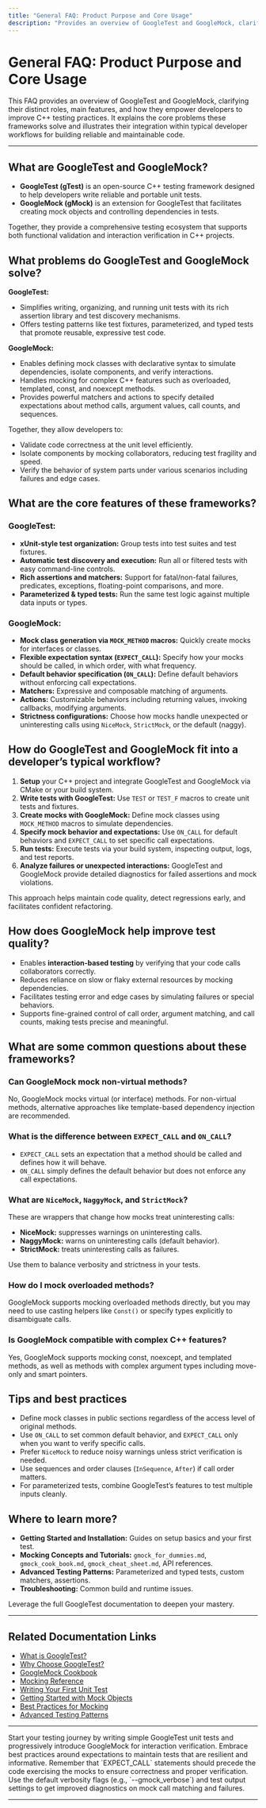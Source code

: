 ```yaml
---
title: "General FAQ: Product Purpose and Core Usage"
description: "Provides an overview of GoogleTest and GoogleMock, clarifying their roles, primary features, and value for C++ testing. Helps users understand what problems the framework solves and how it fits into typical developer workflows."
---
```


# General FAQ: Product Purpose and Core Usage

This FAQ provides an overview of GoogleTest and GoogleMock, clarifying their distinct roles, main features, and how they empower developers to improve C++ testing practices. It explains the core problems these frameworks solve and illustrates their integration within typical developer workflows for building reliable and maintainable code.

---

## What are GoogleTest and GoogleMock?

- **GoogleTest (gTest)** is an open-source C++ testing framework designed to help developers write reliable and portable unit tests.
- **GoogleMock (gMock)** is an extension for GoogleTest that facilitates creating mock objects and controlling dependencies in tests.

Together, they provide a comprehensive testing ecosystem that supports both functional validation and interaction verification in C++ projects.

## What problems do GoogleTest and GoogleMock solve?

**GoogleTest:**
- Simplifies writing, organizing, and running unit tests with its rich assertion library and test discovery mechanisms.
- Offers testing patterns like test fixtures, parameterized, and typed tests that promote reusable, expressive test code.

**GoogleMock:**
- Enables defining mock classes with declarative syntax to simulate dependencies, isolate components, and verify interactions.
- Handles mocking for complex C++ features such as overloaded, templated, const, and noexcept methods.
- Provides powerful matchers and actions to specify detailed expectations about method calls, argument values, call counts, and sequences.

Together, they allow developers to:
- Validate code correctness at the unit level efficiently.
- Isolate components by mocking collaborators, reducing test fragility and speed.
- Verify the behavior of system parts under various scenarios including failures and edge cases.

## What are the core features of these frameworks?

### GoogleTest:
- **xUnit-style test organization:** Group tests into test suites and test fixtures.
- **Automatic test discovery and execution:** Run all or filtered tests with easy command-line controls.
- **Rich assertions and matchers:** Support for fatal/non-fatal failures, predicates, exceptions, floating-point comparisons, and more.
- **Parameterized & typed tests:** Run the same test logic against multiple data inputs or types.

### GoogleMock:
- **Mock class generation via `MOCK_METHOD` macros:** Quickly create mocks for interfaces or classes.
- **Flexible expectation syntax (`EXPECT_CALL`):** Specify how your mocks should be called, in which order, with what frequency.
- **Default behavior specification (`ON_CALL`):** Define default behaviors without enforcing call expectations.
- **Matchers:** Expressive and composable matching of arguments.
- **Actions:** Customizable behaviors including returning values, invoking callbacks, modifying arguments.
- **Strictness configurations:** Choose how mocks handle unexpected or uninteresting calls using `NiceMock`, `StrictMock`, or the default (naggy).

## How do GoogleTest and GoogleMock fit into a developer’s typical workflow?

1. **Setup** your C++ project and integrate GoogleTest and GoogleMock via CMake or your build system.
2. **Write tests with GoogleTest:** Use `TEST` or `TEST_F` macros to create unit tests and fixtures.
3. **Create mocks with GoogleMock:** Define mock classes using `MOCK_METHOD` macros to simulate dependencies.
4. **Specify mock behavior and expectations:** Use `ON_CALL` for default behaviors and `EXPECT_CALL` to set specific call expectations.
5. **Run tests:** Execute tests via your build system, inspecting output, logs, and test reports.
6. **Analyze failures or unexpected interactions:** GoogleTest and GoogleMock provide detailed diagnostics for failed assertions and mock violations.

This approach helps maintain code quality, detect regressions early, and facilitates confident refactoring.

## How does GoogleMock help improve test quality?

- Enables **interaction-based testing** by verifying that your code calls collaborators correctly.
- Reduces reliance on slow or flaky external resources by mocking dependencies.
- Facilitates testing error and edge cases by simulating failures or special behaviors.
- Supports fine-grained control of call order, argument matching, and call counts, making tests precise and meaningful.

## What are some common questions about these frameworks?

### Can GoogleMock mock non-virtual methods?
No, GoogleMock mocks virtual (or interface) methods. For non-virtual methods, alternative approaches like template-based dependency injection are recommended.

### What is the difference between `EXPECT_CALL` and `ON_CALL`?
- `EXPECT_CALL` sets an expectation that a method should be called and defines how it will behave.
- `ON_CALL` simply defines the default behavior but does not enforce any call expectations.

### What are `NiceMock`, `NaggyMock`, and `StrictMock`?
These are wrappers that change how mocks treat uninteresting calls:
- **NiceMock:** suppresses warnings on uninteresting calls.
- **NaggyMock:** warns on uninteresting calls (default behavior).
- **StrictMock:** treats uninteresting calls as failures.

Use them to balance verbosity and strictness in your tests.

### How do I mock overloaded methods?
GoogleMock supports mocking overloaded methods directly, but you may need to use casting helpers like `Const()` or specify types explicitly to disambiguate calls.

### Is GoogleMock compatible with complex C++ features?
Yes, GoogleMock supports mocking const, noexcept, and templated methods, as well as methods with complex argument types including move-only and smart pointers.

## Tips and best practices

- Define mock classes in public sections regardless of the access level of original methods.
- Use `ON_CALL` to set common default behavior, and `EXPECT_CALL` only when you want to verify specific calls.
- Prefer `NiceMock` to reduce noisy warnings unless strict verification is needed.
- Use sequences and order clauses (`InSequence`, `After`) if call order matters.
- For parameterized tests, combine GoogleTest’s features to test multiple inputs cleanly.

## Where to learn more?

- **Getting Started and Installation:** Guides on setup basics and your first test.
- **Mocking Concepts and Tutorials:** `gmock_for_dummies.md`, `gmock_cook_book.md`, `gmock_cheat_sheet.md`, API references.
- **Advanced Testing Patterns:** Parameterized and typed tests, custom matchers, assertions.
- **Troubleshooting:** Common build and runtime issues.

Leverage the full GoogleTest documentation to deepen your mastery.

---

## Related Documentation Links

- [What is GoogleTest?](../../overview/about-googletest/introduction)
- [Why Choose GoogleTest?](../../overview/about-googletest/value-proposition)
- [GoogleMock Cookbook](../../docs/gmock_cook_book.md)
- [Mocking Reference](../../docs/reference/mocking.md)
- [Writing Your First Unit Test](../../guides/core-testing-workflows/writing-your-first-test)
- [Getting Started with Mock Objects](../../guides/mocking-and-test-doubles/getting-started-with-mocks)
- [Best Practices for Mocking](../../guides/mocking-and-test-doubles/best-practices-for-mocking)
- [Advanced Testing Patterns](../../guides/advanced-testing-patterns/parameterized-tests)

---

<Tip>
Start your testing journey by writing simple GoogleTest unit tests and progressively introduce GoogleMock for interaction verification. Embrace best practices around expectations to maintain tests that are resilient and informative.
</Tip>

<Tip>
Remember that `EXPECT_CALL` statements should precede the code exercising the mocks to ensure correctness and proper verification.
</Tip>

<Tip>
Use the default verbosity flags (e.g., `--gmock_verbose`) and test output settings to get improved diagnostics on mock call matching and failures.
</Tip>

---